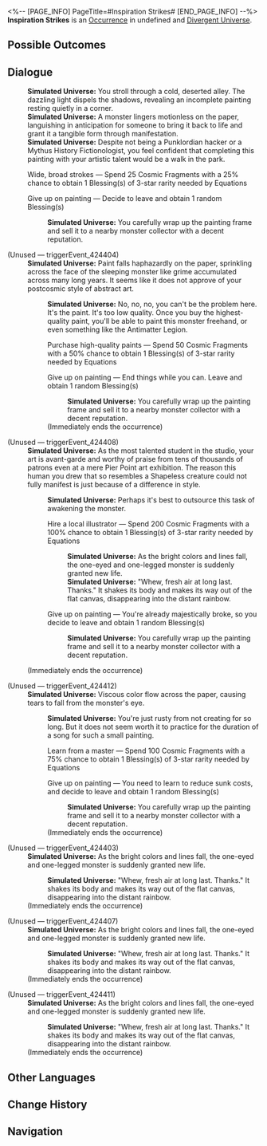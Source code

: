 <%-- [PAGE_INFO]
PageTitle=#Inspiration Strikes#
[END_PAGE_INFO] --%>
{{Stub}}
{{Simulated Universe Event Infobox
|id            = 24401
|title         = 
|image         = <!--TBA: SpriteOutput/Rogue/RandomEvent/PicRogueEvent_29.png-->
|domains_su    = 
|domains_swarm = 
|domains_gng   = 
|domains_du    = Unknown
|domains_und   = 
|requirements  = 
|prev          = 
|next          = 
|characters    = 
|factions      = 
|order         = 
|order_du      = 122
}}
'''Inspiration Strikes''' is an [[Divergent Universe/Occurrence|Occurrence]] in undefined and [[Divergent Universe]].

==Possible Outcomes==
{{Possible Outcomes
|choice_1 = Wide, broad strokes
|result_1 = Spend 25 Cosmic Fragments with a 25% chance to obtain 1 Blessing(s) of 3-star rarity needed by Equations

|choice_2 = Give up on painting
|result_2 = Decide to leave and obtain 1 random Blessing(s)

|choice_3 = Learn from a master
|result_3 = Spend 100 Cosmic Fragments with a 75% chance to obtain 1 Blessing(s) of 3-star rarity needed by Equations

|choice_4 = Give up on painting
|result_4 = You need to learn to reduce sunk costs, and decide to leave and obtain 1 random Blessing(s)

|choice_5 = Purchase high-quality paints
|result_5 = Spend 50 Cosmic Fragments with a 50% chance to obtain 1 Blessing(s) of 3-star rarity needed by Equations

|choice_6 = Give up on painting
|result_6 = End things while you can. Leave and obtain 1 random Blessing(s)

|choice_7 = Hire a local illustrator
|result_7 = Spend 200 Cosmic Fragments with a 100% chance to obtain 1 Blessing(s) of 3-star rarity needed by Equations

|choice_8 = Give up on painting
|result_8 = You're already majestically broke, so you decide to leave and obtain 1 random Blessing(s)

}}
<!--
==Gameplay Notes==
* 
-->
==Dialogue==
{{Dialogue Start}}
:'''Simulated Universe:''' You stroll through a cold, deserted alley. The dazzling light dispels the shadows, revealing an incomplete painting resting quietly in a corner.
:'''Simulated Universe:''' A monster lingers motionless on the paper, languishing in anticipation for someone to bring it back to life and grant it a tangible form through manifestation.
:'''Simulated Universe:''' Despite not being a Punklordian hacker or a Mythus History Fictionologist, you feel confident that completing this painting with your artistic talent would be a walk in the park.
:{{DIcon|Star}} Wide, broad strokes &mdash; Spend 25 Cosmic Fragments with a 25% chance to obtain 1 Blessing(s) of 3-star rarity needed by Equations
:{{DIcon|Star}} Give up on painting &mdash; Decide to leave and obtain 1 random Blessing(s)
::'''Simulated Universe:''' You carefully wrap up the painting frame and sell it to a nearby monster collector with a decent reputation.


;(Unused &mdash; triggerEvent_424404)
:'''Simulated Universe:''' Paint falls haphazardly on the paper, sprinkling across the face of the sleeping monster like grime accumulated across many long years. It seems like it does not approve of your postcosmic style of abstract art.
::'''Simulated Universe:''' No, no, no, you can't be the problem here. It's the paint. It's too low quality. Once you buy the highest-quality paint, you'll be able to paint this monster freehand, or even something like the Antimatter Legion.
::{{DIcon|Star}} Purchase high-quality paints &mdash; Spend 50 Cosmic Fragments with a 50% chance to obtain 1 Blessing(s) of 3-star rarity needed by Equations
::{{DIcon|Star}} Give up on painting &mdash; End things while you can. Leave and obtain 1 random Blessing(s)
:::'''Simulated Universe:''' You carefully wrap up the painting frame and sell it to a nearby monster collector with a decent reputation.
::;(Immediately ends the occurrence)

;(Unused &mdash; triggerEvent_424408)
:'''Simulated Universe:''' As the most talented student in the studio, your art is avant-garde and worthy of praise from tens of thousands of patrons even at a mere Pier Point art exhibition. The reason this human you drew that so resembles a Shapeless creature could not fully manifest is just because of a difference in style.
::'''Simulated Universe:''' Perhaps it's best to outsource this task of awakening the monster.
::{{DIcon|Star}} Hire a local illustrator &mdash; Spend 200 Cosmic Fragments with a 100% chance to obtain 1 Blessing(s) of 3-star rarity needed by Equations
:::'''Simulated Universe:''' As the bright colors and lines fall, the one-eyed and one-legged monster is suddenly granted new life.
:::'''Simulated Universe:''' "Whew, fresh air at long last. Thanks." It shakes its body and makes its way out of the flat canvas, disappearing into the distant rainbow.
::{{DIcon|Star}} Give up on painting &mdash; You're already majestically broke, so you decide to leave and obtain 1 random Blessing(s)
:::'''Simulated Universe:''' You carefully wrap up the painting frame and sell it to a nearby monster collector with a decent reputation.
:;(Immediately ends the occurrence)

;(Unused &mdash; triggerEvent_424412)
:'''Simulated Universe:''' Viscous color flow across the paper, causing tears to fall from the monster's eye.
::'''Simulated Universe:''' You're just rusty from not creating for so long. But it does not seem worth it to practice for the duration of a song for such a small painting.
::{{DIcon|Star}} Learn from a master &mdash; Spend 100 Cosmic Fragments with a 75% chance to obtain 1 Blessing(s) of 3-star rarity needed by Equations
::{{DIcon|Star}} Give up on painting &mdash; You need to learn to reduce sunk costs, and decide to leave and obtain 1 random Blessing(s)
:::'''Simulated Universe:''' You carefully wrap up the painting frame and sell it to a nearby monster collector with a decent reputation.
::;(Immediately ends the occurrence)

;(Unused &mdash; triggerEvent_424403)
:'''Simulated Universe:''' As the bright colors and lines fall, the one-eyed and one-legged monster is suddenly granted new life.
::'''Simulated Universe:''' "Whew, fresh air at long last. Thanks." It shakes its body and makes its way out of the flat canvas, disappearing into the distant rainbow.
:;(Immediately ends the occurrence)

;(Unused &mdash; triggerEvent_424407)
:'''Simulated Universe:''' As the bright colors and lines fall, the one-eyed and one-legged monster is suddenly granted new life.
::'''Simulated Universe:''' "Whew, fresh air at long last. Thanks." It shakes its body and makes its way out of the flat canvas, disappearing into the distant rainbow.
:;(Immediately ends the occurrence)

;(Unused &mdash; triggerEvent_424411)
:'''Simulated Universe:''' As the bright colors and lines fall, the one-eyed and one-legged monster is suddenly granted new life.
::'''Simulated Universe:''' "Whew, fresh air at long last. Thanks." It shakes its body and makes its way out of the flat canvas, disappearing into the distant rainbow.
:;(Immediately ends the occurrence)
{{Dialogue End}}

==Other Languages==
{{Other Languages
|en   = Inspiration Strikes
|zhs  = 妙笔生花
|zht  = 妙筆生花
|ja   = {{Rubi|妙筆生花|みょうひつせいか}}
|ko   = 뛰어난 예술적 능력
|es   = El gran secreto
|fr   = Inspiration soudaine
|ru   = Волна вдохновения
|th   = งานประพันธ์วิจิตร
|vi   = Ngòi Bút Sinh Hoa
|de   = Schreibkünstler
|id   = Sapuan Kuas yang Luar Biasa
|pt   = Bateu a Inspiração
}}

==Change History==
{{Change History|2.7}}

==Navigation==
{{Occurrence Navbox}}
